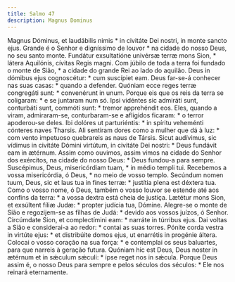 ```yaml
---
title: Salmo 47
description: Magnus Dominus
---
```


<div class="side-by-side not-content">
  <span>
    Magnus Dóminus, et laudábilis nimis * in civitáte Dei nostri, in monte
    sancto ejus.
  </span>
  <span>
    Grande é o Senhor e digníssimo de louvor * na cidade do nosso Deus, no seu
    santo monte.
  </span>
  <span>
    Fundátur exsultatióne univérsæ terræ mons Sion, * látera Aquilónis, cívitas
    Regis magni.
  </span>
  <span>
    Com júbilo de toda a terra foi fundado o monte de Sião, * a cidade do grande
    Rei ao lado do aquilão.
  </span>
  <span>
    Deus in dómibus ejus cognoscétur: * cum suscípiet eam.
  </span>
  <span>
    Deus far-se-á conhecer nas suas casas: * quando a defender.
  </span>
  <span>
    Quóniam ecce reges terræ congregáti sunt: * convenérunt in unum.
  </span>
  <span>
    Porque eis que os reis da terra se coligaram: * e se juntaram num só.
  </span>
  <span>
    Ipsi vidéntes sic admiráti sunt, conturbáti sunt, commóti sunt: * tremor
    apprehéndit eos.
  </span>
  <span>
    Eles, quando a viram, admiraram-se, conturbaram-se e afligidos ficaram: * o
    terror apoderou-se deles.
  </span>
  <span>
    Ibi dolóres ut parturiéntis: * in spíritu veheménti cónteres naves Tharsis.
  </span>
  <span>
    Ali sentiram dores como a mulher que dá à luz: * com vento impetuoso
    quebrareis as naus de Társis.
  </span>
  <span>
    Sicut audívimus, sic vídimus in civitáte Dómini virtútum, in civitáte Dei
    nostri: * Deus fundávit eam in ætérnum.
  </span>
  <span>
    Assim como ouvimos, assim vimos na cidade do Senhor dos exércitos, na cidade
    do nosso Deus: * Deus fundou-a para sempre.
  </span>
  <span>
    Suscépimus, Deus, misericórdiam tuam, * in médio templi tui.
  </span>
  <span>
    Recebemos a vossa misericórdia, ó Deus, * no meio de vosso templo.
  </span>
  <span>
    Secúndum nomen tuum, Deus, sic et laus tua in fines terræ: * justítia plena
    est déxtera tua.
  </span>
  <span>
    Como o vosso nome, ó Deus, também o vosso louvor se estende até aos confins
    da terra: * a vossa dextra está cheia de justiça.
  </span>
  <span>
    Lætétur mons Sion, et exsúltent fíliæ Judæ: * propter judícia tua, Dómine.
  </span>
  <span>
    Alegre-se o monte de Sião e regozijem-se as filhas de Judá: * devido aos
    vossos juízos, ó Senhor.
  </span>
  <span>
    Circúmdate Sion, et complectímini eam: * narráte in túrribus ejus.
  </span>
  <span>
    Dai voltas a Sião e considerai-a ao redor: * contai as suas torres.
  </span>
  <span>
    Pónite corda vestra in virtúte ejus: * et distribúite domos ejus, ut
    enarrétis in progénie áltera.
  </span>
  <span>
    Colocai o vosso coração na sua força: * e contemplai os seus baluartes, para
    que narreis à geração futura.
  </span>
  <span>
    Quóniam hic est Deus, Deus noster in ætérnum et in sǽculum sǽculi: * ipse
    reget nos in sǽcula.
  </span>
  <span>
    Porque Deus assim é, o nosso Deus para sempre e pelos séculos dos séculos: *
    Ele nos reinará eternamente.
  </span>
</div>
